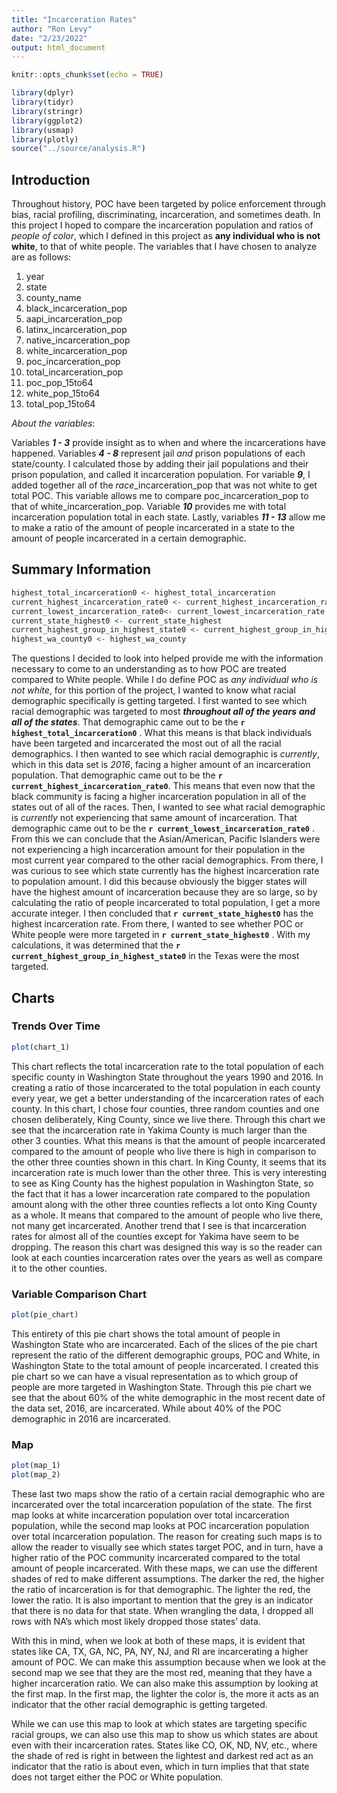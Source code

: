 ```yaml
---
title: "Incarceration Rates"
author: "Ron Levy"
date: "2/23/2022"
output: html_document
---
```


```r
knitr::opts_chunk$set(echo = TRUE)
```

```r
library(dplyr)
library(tidyr)
library(stringr)
library(ggplot2)
library(usmap)
library(plotly)
source("../source/analysis.R")
```

## Introduction

Throughout history, POC have been targeted by police enforcement through bias, racial profiling, discriminating, incarceration, and sometimes death. In this project I hoped to compare the incarceration population and ratios of *people of color*, which I defined in this project as **any individual who is not white**, to that of white people. The variables that I have chosen to analyze are as follows:

1.  year
2.  state
3.  county_name
4.  black_incarceration_pop
5.  aapi_incarceration_pop
6.  latinx_incarceration_pop
7.  native_incarceration_pop
8.  white_incarceration_pop
9.  poc_incarceration_pop
10. total_incarceration_pop
11. poc_pop_15to64
12. white_pop_15to64
13. total_pop_15to64

*About the variables*:

Variables ***1 - 3*** provide insight as to when and where the incarcerations have happened. Variables ***4 - 8*** represent jail *and* prison populations of each state/county. I calculated those by adding their jail populations and their prison population, and called it incarceration population. For variable ***9***, I added together all of the *race*\_incarceration_pop that was not white to get total POC. This variable allows me to compare poc_incarceration_pop to that of white_incarceration_pop. Variable ***10*** provides me with total incarceration population total in each state. Lastly, variables ***11 - 13*** allow me to make a ratio of the amount of people incarcerated in a state to the amount of people incarcerated in a certain demographic.

## Summary Information

```r
highest_total_incarceration0 <- highest_total_incarceration
current_highest_incarceration_rate0 <- current_highest_incarceration_rate
current_lowest_incarceration_rate0<- current_lowest_incarceration_rate
current_state_highest0 <- current_state_highest
current_highest_group_in_highest_state0 <- current_highest_group_in_highest_state
highest_wa_county0 <- highest_wa_county
```

The questions I decided to look into helped provide me with the information necessary to come to an understanding as to how POC are treated compared to White people. While I do define POC as *any individual who is not white*, for this portion of the project, I wanted to know what racial demographic specifically is getting targeted. I first wanted to see which racial demographic was targeted to most ***throughout all of the years*** ***and all of the states***. That demographic came out to be the **`r highest_total_incarceration0`** . What this means is that black individuals have been targeted and incarcerated the most out of all the racial demographics. I then wanted to see which racial demographic is *currently*, which in this data set is *2016*, facing a higher amount of an incarceration population. That demographic came out to be the **`r current_highest_incarceration_rate0`**. This means that even now that the black community is facing a higher incarceration population in all of the states out of all of the races. Then, I wanted to see what racial demographic is *currently* not experiencing that same amount of incarceration. That demographic came out to be the **`r current_lowest_incarceration_rate0`** . From this we can conclude that the Asian/American, Pacific Islanders were not experiencing a high incarceration amount for their population in the most current year compared to the other racial demographics. From there, I was curious to see which state currently has the highest incarceration rate to population amount. I did this because obviously the bigger states will have the highest amount of incarceration because they are so large, so by calculating the ratio of people incarcerated to total population, I get a more accurate integer. I then concluded that **`r current_state_highest0`** has the highest incarceration rate. From there, I wanted to see whether POC or White people were more targeted in **`r current_state_highest0`** . With my calculations, it was determined that the **`r current_highest_group_in_highest_state0`** in the Texas were the most targeted.

## Charts

### Trends Over Time

```r
plot(chart_1)
```

This chart reflects the total incarceration rate to the total population of each specific county in Washington State throughout the years 1990 and 2016. In creating a ratio of those incarcerated to the total population in each county every year, we get a better understanding of the incarceration rates of each county. In this chart, I chose four counties, three random counties and one chosen deliberately, King County, since we live there. Through this chart we see that the incarceration rate in Yakima County is much larger than the other 3 counties. What this means is that the amount of people incarcerated compared to the amount of people who live there is high in comparison to the other three counties shown in this chart. In King County, it seems that its incarceration rate is much lower than the other three. This is very interesting to see as King County has the highest population in Washington State, so the fact that it has a lower incarceration rate compared to the population amount along with the other three counties reflects a lot onto King County as a whole. It means that compared to the amount of people who live there, not many get incarcerated. Another trend that I see is that incarceration rates for almost all of the counties except for Yakima have seem to be dropping. The reason this chart was designed this way is so the reader can look at each counties incarceration rates over the years as well as compare it to the other counties.

### Variable Comparison Chart

```r
plot(pie_chart)
```

This entirety of this pie chart shows the total amount of people in Washington State who are incarcerated. Each of the slices of the pie chart represent the ratio of the different demographic groups, POC and White, in Washington State to the total amount of people incarcerated. I created this pie chart so we can have a visual representation as to which group of people are more targeted in Washington State. Through this pie chart we see that the about 60% of the white demographic in the most recent date of the data set, 2016, are incarcerated. While about 40% of the POC demographic in 2016 are incarcerated.

### Map

```r
plot(map_1)
plot(map_2)
```

These last two maps show the ratio of a certain racial demographic who are incarcerated over the total incarceration population of the state. The first map looks at white incarceration population over total incarceration population, while the second map looks at POC incarceration population over total incarceration population. The reason for creating such maps is to allow the reader to visually see which states target POC, and in turn, have a higher ratio of the POC community incarcerated compared to the total amount of people incarcerated. With these maps, we can use the different shades of red to make different assumptions. The darker the red, the higher the ratio of incarceration is for that demographic. The lighter the red, the lower the ratio. It is also important to mention that the grey is an indicator that there is no data for that state. When wrangling the data, I dropped all rows with NA's which most likely dropped those states' data.

With this in mind, when we look at both of these maps, it is evident that states like CA, TX, GA, NC, PA, NY, NJ, and RI are incarcerating a higher amount of POC. We can make this assumption because when we look at the second map we see that they are the most red, meaning that they have a higher incarceration ratio. We can also make this assumption by looking at the first map. In the first map, the lighter the color is, the more it acts as an indicator that the other racial demographic is getting targeted.

While we can use this map to look at which states are targeting specific racial groups, we can also use this map to show us which states are about even with their incarceration rates. States like CO, OK, ND, NV, etc., where the shade of red is right in between the lightest and darkest red act as an indicator that the ratio is about even, which in turn implies that that state does not target either the POC or White population.
